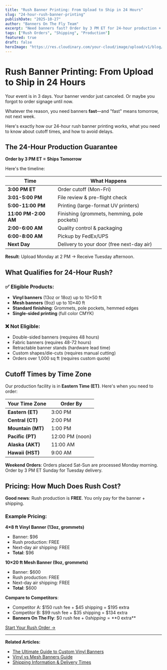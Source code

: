 ```yaml
---
title: "Rush Banner Printing: From Upload to Ship in 24 Hours"
slug: "24-hour-rush-banner-printing"
publishDate: "2025-10-27"
author: "Banners On The Fly Team"
excerpt: "Need banners fast? Order by 3 PM ET for 24-hour production + free next-day air shipping. Perfect for last-minute events and emergencies."
tags: ["Rush Orders", "Shipping", "Production"]
featured: true
draft: false
heroImage: "https://res.cloudinary.com/your-cloud/image/upload/v1/blog/fast-banner-printing-24-hour-production.jpg"
---
```


# Rush Banner Printing: From Upload to Ship in 24 Hours

Your event is in 3 days. Your banner vendor just canceled. Or maybe you forgot to order signage until now.

Whatever the reason, you need banners **fast**—and "fast" means tomorrow, not next week.

Here's exactly how our 24-hour rush banner printing works, what you need to know about cutoff times, and how to avoid delays.

## The 24-Hour Production Guarantee

**Order by 3 PM ET = Ships Tomorrow**

Here's the timeline:

| Time | What Happens |
|------|--------------|
| **3:00 PM ET** | Order cutoff (Mon-Fri) |
| **3:01-5:00 PM** | File review & pre-flight check |
| **5:00-11:00 PM** | Printing (large-format UV printers) |
| **11:00 PM-2:00 AM** | Finishing (grommets, hemming, pole pockets) |
| **2:00-6:00 AM** | Quality control & packaging |
| **6:00-8:00 AM** | Pickup by FedEx/UPS |
| **Next Day** | Delivery to your door (free next-day air) |

**Result**: Upload Monday at 2 PM → Receive Tuesday afternoon.

## What Qualifies for 24-Hour Rush?

### ✅ Eligible Products:
- **Vinyl banners** (13oz or 18oz) up to 10×50 ft
- **Mesh banners** (9oz) up to 10×40 ft
- **Standard finishing**: Grommets, pole pockets, hemmed edges
- **Single-sided printing** (full color CMYK)

### ❌ Not Eligible:
- Double-sided banners (requires 48 hours)
- Fabric banners (requires 48-72 hours)
- Retractable banner stands (hardware lead time)
- Custom shapes/die-cuts (requires manual cutting)
- Orders over 1,000 sq ft (requires custom quote)

## Cutoff Times by Time Zone

Our production facility is in **Eastern Time (ET)**. Here's when you need to order:

| Your Time Zone | Order By |
|----------------|----------|
| **Eastern (ET)** | 3:00 PM |
| **Central (CT)** | 2:00 PM |
| **Mountain (MT)** | 1:00 PM |
| **Pacific (PT)** | 12:00 PM (noon) |
| **Alaska (AKT)** | 11:00 AM |
| **Hawaii (HST)** | 9:00 AM |

**Weekend Orders**: Orders placed Sat-Sun are processed Monday morning. Order by 3 PM ET Sunday for Tuesday delivery.

## Pricing: How Much Does Rush Cost?

**Good news**: Rush production is **FREE**. You only pay for the banner + shipping.

### Example Pricing:

**4×8 ft Vinyl Banner (13oz, grommets)**
- Banner: $96
- Rush production: FREE
- Next-day air shipping: FREE
- **Total**: $96

**10×20 ft Mesh Banner (9oz, grommets)**
- Banner: $600
- Rush production: FREE
- Next-day air shipping: FREE
- **Total**: $600

**Compare to Competitors**:
- Competitor A: $150 rush fee + $45 shipping = $195 extra
- Competitor B: $99 rush fee + $35 shipping = $134 extra
- **Banners On The Fly**: $0 rush fee + $0 shipping = **$0 extra**

[Start Your Rush Order →](/design)

---

**Related Articles:**
- [The Ultimate Guide to Custom Vinyl Banners](/blog/custom-vinyl-banners-ultimate-guide)
- [Vinyl vs Mesh Banners Guide](/blog/vinyl-vs-mesh-banners-guide)
- [Shipping Information & Delivery Times](/shipping)
